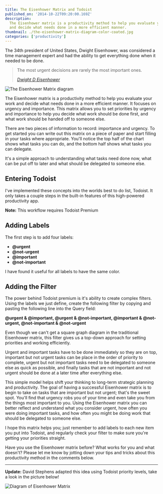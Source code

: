 ```yaml
---
title: The Eisenhower Matrix and Todoist
published_on: '2014-10-22T09:20:00.169Z'
description:
  The Eisenhower matrix is a productivity method to help you evaluate your work
  and decide what needs done in a more efficient manner.
thumbnail: ./the-eisenhower-matrix-diagram-color-coated.jpg
categories: ['productivity']
---
```


The 34th president of United States, Dwight Eisenhower, was considered a time
management expert and had the ability to get everything done when it needed to
be done.

> The most urgent decisions are rarely the most important ones.
>
> <cite>
>   <a
>     href="http://en.wikipedia.org/wiki/Dwight_D._Eisenhower"
>     target="_blank"
>     r="noopener"
>   >
>     Dwight D Eisenhower
>   </a>
> </cite>

<Img
  src="/images/posts/eisenhower-matrix-todoist/the-eisenhower-matrix-diagram.png"
  alt="The Eisenhower Matrix diagram"
  width={828}
  height={551}
/>

The Eisenhower matrix is a productivity method to help you evaluate your work
and decide what needs done in a more efficient manner. It focuses on urgency and
importance. This matrix allows you to set priorities by urgency and importance
to help you decide what work should be done first, and what work should be
handed off to someone else.

There are two pieces of information to record: importance and urgency. To get
started you can write out this matrix on a piece of paper and start filling in
your tasks where appropriate. You'll notice the top half of the chart shows what
tasks you can do, and the bottom half shows what tasks you can delegate.

It's a simple approach to understanding what tasks need done now, what can be
put off to later and what should be delegated to someone else.

## Entering Todoist

I've implemented these concepts into the worlds best to do list, Todoist. It
only takes a couple steps in the built-in features of this high-powered
productivity app.

**Note:** This workflow requires Todoist Premium

## Adding Labels

The first step is to add four labels:

- **@urgent**
- **@not-urgent**
- **@important**
- **@not-important**

I have found it useful for all labels to have the same color.

## Adding the Filter

The power behind Todoist premium is it's ability to create complex filters.
Using the labels we just define, create the following filter by copying and
pasting the following line into the Query field:

**@urgent &amp; @important, @urgent &amp; @not-important, @important &amp;
@not-urgent, @not-important &amp; @not-urgent**

Even though we can't get a square graph diagram in the traditional Eisenhower
matrix, this filter gives us a top-down approach for setting priorities and
working efficiently.

Urgent and important tasks have to be done immediately so they are on top,
important but not urgent tasks can be place in the order of priority to
complete, urgent but not important tasks need to be delegated to someone else as
quick as possible, and finally tasks that are not important and not urgent
should be done at a later time after everything else.

This simple model helps shift your thinking to long-term strategic planning and
productivity. The goal of having a successful Eisenhower matrix is to begin to
take on tasks that are important but not urgent; that's the sweet spot. You'll
find that urgency robs you of your time and even take you from the things most
important to you. Using the Eisenhower matrix you can better reflect and
understand what you consider urgent, how often you were doing important tasks,
and how often you might be doing work that should be delegated to someone else.

I hope this matrix helps you; just remember to add labels to each new item you
put into Todoist, and regularly check your filter to make sure you're getting
your priorities straight.

Have you use the Eisenhower matrix before? What works for you and what doesn't?
Please let me know by jotting down your tips and tricks about this productivity
method in the comments below.

---

**Update:** David Stephens adapted this idea using Todoist priority levels, take
a look in the picture below!

<Img
  src="/images/posts/eisenhower-matrix-todoist/the-eisenhower-matrix-diagram-color-coated.jpg"
  alt="Diagram of Eisenhower Matrix"
  width={506}
  height={391}
/>
